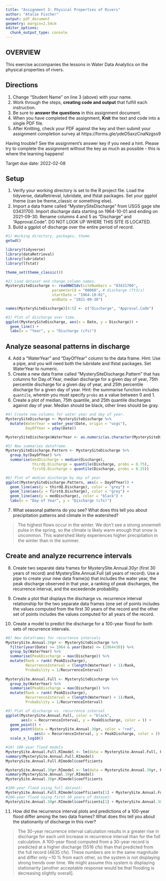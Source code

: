 ```yaml
---
title: "Assignment 3: Physical Properties of Rivers"
author: "Atalie Fischer"
output: pdf_document
geometry: margin=2.54cm
editor_options: 
  chunk_output_type: console
---
```


## OVERVIEW

This exercise accompanies the lessons in Water Data Analytics on the physical properties of rivers. 

## Directions
1. Change "Student Name" on line 3 (above) with your name.
2. Work through the steps, **creating code and output** that fulfill each instruction.
3. Be sure to **answer the questions** in this assignment document.
4. When you have completed the assignment, **Knit** the text and code into a single PDF file.
5. After Knitting, check your PDF against the key and then submit your assignment completion survey at https://forms.gle/ydeD5axzCnaNzgss9

Having trouble? See the assignment's answer key if you need a hint. Please try to complete the assignment without the key as much as possible - this is where the learning happens!

Target due date: 2022-02-08

## Setup

1. Verify your working directory is set to the R project file. Load the tidyverse, dataRetrieval, lubridate, and lfstat packages. Set your ggplot theme (can be theme_classic or something else).
2. Import a data frame called "MysterySiteDischarge" from USGS gage site 03431700. Import discharge data starting on 1964-10-01 and ending on 2021-09-30. Rename columns 4 and 5 as "Discharge" and "Approval.Code". DO NOT LOOK UP WHERE THIS SITE IS LOCATED. 
3. Build a ggplot of discharge over the entire period of record. 

```r
#1) Working directory, packages, theme.
getwd()

library(tidyverse)
library(dataRetrieval)
library(lubridate)
library(lfstat)

theme_set(theme_classic())

#2) Load dataset and change column names.
MysterySiteDischarge <- readNWISdv(siteNumbers = "03431700",
                     parameterCd = "00060", # discharge (ft3/s)
                     startDate = "1964-10-01", 
                     endDate = "2021-09-30")

names(MysterySiteDischarge)[4:5] <- c("Discharge", "Approval.Code")

#3) Plot of discharge over time.
ggplot(MysterySiteDischarge, aes(x = Date, y = Discharge)) +
  geom_line() +
  labs(x = "Year", y = "Discharge (cfs)")

```

## Analyze seasonal patterns in discharge

4. Add a "WaterYear" and "DayOfYear" column to the data frame. Hint: Use a pipe, and you will need both the lubridate and lfstat packages. Set WaterYear to numeric.
5. Create a new data frame called "MysterySiteDischarge.Pattern" that has columns for Day.of.Year, median discharge for a given day of year, 75th percentile discharge for a given day of year, and 25th percentile discharge for a given day of year. Hint: the summarise function includes `quantile`, wherein you must specify `probs` as a value between 0 and 1.
6. Create a plot of median, 75th quantile, and 25th quantile discharges against day of year. Median should be black, other lines should be gray. 
```r
#4) Create new columns for water year and day of year.
MysterySiteDischarge <- MysterySiteDischarge %>% 
  mutate(WaterYear = water_year(Date, origin = "usgs"),
         DayOfYear = yday(Date))

MysterySiteDischarge$WaterYear <- as.numeric(as.character(MysterySiteDischarge$WaterYear))

#5) New summaries dataframe.
MysterySiteDischarge.Pattern <- MysterySiteDischarge %>%
  group_by(DayOfYear) %>% 
  summarise(medDischarge = median(Discharge),
            thirdQ.Discharge = quantile(Discharge, probs = 0.75),
            firstQ.Discharge = quantile(Discharge, probs = 0.25))

#6) Plot of median discharge by day of year
ggplot(MysterySiteDischarge.Pattern, aes(x = DayOfYear)) +
  geom_line(aes(y = thirdQ.Discharge), color = "grey") +
  geom_line(aes(y = firstQ.Discharge), color = "grey") +
  geom_line(aes(y = medDischarge), color = "black") +
  labs(x = "Day of Year", y = "Discharge (cfs)")
```

7. What seasonal patterns do you see? What does this tell you about precipitation patterns and climate in the watershed?

> The highest flows occur in the winter. We don’t see a strong snowmelt pulse in the spring, so the climate is likely warm enough that snow is uncommon. This watershed likely experiences higher
precipitation in the winter than in the summer.

## Create and analyze recurrence intervals

8. Create two separate data frames for MysterySite.Annual.30yr (first 30 years of record) and MysterySite.Annual.Full (all years of record). Use a pipe to create your new data frame(s) that includes the water year, the peak discharge observed in that year, a ranking of peak discharges, the recurrence interval, and the exceedende probability.

9. Create a plot that displays the discharge vs. recurrence interval relationship for the two separate data frames (one set of points includes the values computed from the first 30 years of the record and the other set of points includes the values computed for all years of the record. 

10. Create a model to predict the discharge for a 100-year flood for both sets of recurrence intervals. 

```r
#8) New dataframes for recurrence intervals
MysterySite.Annual.30yr <- MysterySiteDischarge %>% 
  filter(year(Date) >= 1964 & year(Date) <= (1964+30)) %>% 
  group_by(WaterYear) %>% 
  summarise(PeakDischarge = max(Discharge)) %>% 
  mutate(Rank = rank(-PeakDischarge), 
         RecurrenceInterval = (length(WaterYear) + 1)/Rank, 
         Probability = 1/RecurrenceInterval)
  
MysterySite.Annual.Full <- MysterySiteDischarge %>% 
  group_by(WaterYear) %>% 
  summarise(PeakDischarge = max(Discharge)) %>% 
  mutate(Rank = rank(-PeakDischarge), 
         RecurrenceInterval = (length(WaterYear) + 1)/Rank, 
         Probability = 1/RecurrenceInterval)

#9) Plot of discharge vs. recurrence interval
ggplot(MysterySite.Annual.Full, color = "black",
       aes(x = RecurrenceInterval, y = PeakDischarge, color = )) +
  geom_point() +
  geom_point(data = MysterySite.Annual.30yr, color = "red",
             aes(x = RecurrenceInterval, y = PeakDischarge, color = )) +
  scale_x_log10()

#10) 100-year flood models
MysterySite.Annual.Full.RImodel <- lm(data = MysterySite.Annual.Full, PeakDischarge ~ log10(RecurrenceInterval))
summary(MysterySite.Annual.Full.RImodel)
MysterySite.Annual.Full.RImodel$coefficients

MysterySite.Annual.30yr.RImodel <- lm(data = MysterySite.Annual.30yr, PeakDischarge ~ log10(RecurrenceInterval))
summary(MysterySite.Annual.30yr.RImodel)
MysterySite.Annual.30yr.RImodel$coefficients

#100-year flood using full dataset:
MysterySite.Annual.Full.RImodel$coefficients[1] + MysterySite.Annual.Full.RImodel$coefficients[2]*log10(100)
#100-year flood using first 30 years of dataset:
MysterySite.Annual.30yr.RImodel$coefficients[1] + MysterySite.Annual.30yr.RImodel$coefficients[2]*log10(100)


```

11. How did the recurrence interval plots and predictions of a 100-year flood differ among the two data frames? What does this tell you about the stationarity of discharge in this river?

> The 30-year recurrence interval calculation results in a greater rise in discharge for each unit increase in recurrence interval than for the full calculation. A 100-year flood computed from a
30-year record is predicted at a higher discharge (5516 cfs) than that predicted from the full record (4835 cfs). These numbers are in the same magnitude and differ only ~10 % from each other, so
the system is not displaying strong trends over time. We might assume this system is displaying stationarity [another acceptable response would be that flooding is decreasing slightly overall].



